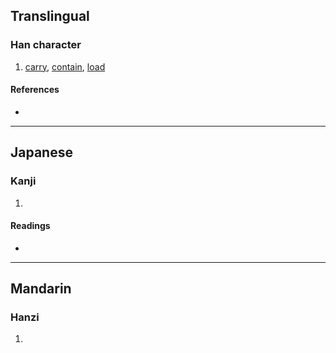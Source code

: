 {{also|傤}}
{{character info/new}}
==Translingual==

===Han character===
{{Han char|rn=9|rad=人|as=13|sn=15|four=|canj=OJIJ|ids=⿰亻載}}

# [[carry]], [[contain]], [[load]]

====References====
* {{Han ref|kx=0119.231|dkj=01210|hdz=10223.100|uh=510E|ud=20750}}

----

==Japanese==

===Kanji===
{{ja-kanji|grade=|rs=人13}}

# {{defn|lang=ja|sort=人13}}

====Readings====
* {{ja-readings|on=[[さい]] (sai)|kun=[[のせる]] (noseru)}}

----

==Mandarin==

===Hanzi===
{{cmn-hanzi|pin=[[zài]] ([[zai4]])|wg=tsai<sup>4</sup>}}

# {{defn|lang=cmn|sort=人13}}